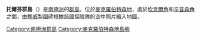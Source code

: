 {{coord|67|21|S|60|54|E|display=title|type:landmark}}

'''托爾芬群島'''（{{lang-en|Thorfinn Islands}}）是[[南極洲|南極洲]]的[[群島|群島]]，位於[[麥克羅伯特森地|麥克羅伯特森地]]，處於[[坎貝爾角|坎貝爾角]]和[[辛普森角|辛普森角]]之間，由[[挪威|挪威]]製圖師根據該國探險隊的空中照片繪入地圖。

{{DEFAULTSORT:Thorfinn Islands}}
[[Category:南極洲群島|Category:南極洲群島]]
[[Category:麥克羅伯特森地島嶼|Category:麥克羅伯特森地島嶼]]


{{MacRobertsonLand-geo-stub}}
